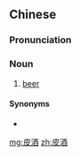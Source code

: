 ==Chinese==
{{zh-forms}}

===Pronunciation===
{{zh-pron
|m=píjiǔ
|cat=n
}}

===Noun===
{{zh-noun}}

# {{lb|zh|obsolete}} [[beer]]

====Synonyms====
* {{zh-l|啤酒}}

{{zh-cat|Alcoholic beverages}}

[[mg:皮酒]]
[[zh:皮酒]]